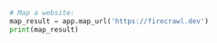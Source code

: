```python Python
# Map a website:
map_result = app.map_url('https://firecrawl.dev')
print(map_result)
```